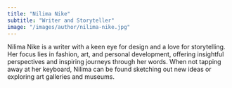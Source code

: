 ```yaml
---
title: "Nilima Nike"
subtitle: "Writer and Storyteller"
image: "/images/author/nilima-nike.jpg"
---
```


Nilima Nike is a writer with a keen eye for design and a love for storytelling. Her focus lies in fashion, art, and personal development, offering insightful perspectives and inspiring journeys through her words. When not tapping away at her keyboard, Nilima can be found sketching out new ideas or exploring art galleries and museums.